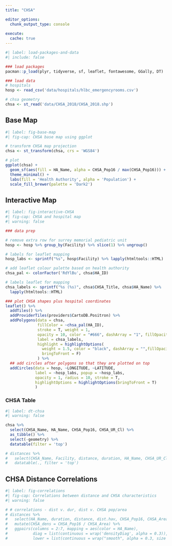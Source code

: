 ```yaml
---
title: "CHSA"

editor_options: 
  chunk_output_type: console
  
execute: 
  cache: true
---
```


```r
#| label: load-packages-and-data
#| include: false

### load packages
pacman::p_load(plyr, tidyverse, sf, leaflet, fontawesome, GGally, DT)

### load data
# hospitals
hosp <- read_csv('data/hospitals/hlbc_emergencyrooms.csv')

# chsa geometry
chsa <- st_read('data/CHSA_2018/CHSA_2018.shp')

```

## Base Map

```r
#| label: fig-base-map
#| fig-cap: CHSA base map using ggplot

# transform CHSA map projection
chsa <- st_transform(chsa, crs = 'WGS84')

# plot
ggplot(chsa) +
  geom_sf(aes(fill = HA_Name, alpha = CHSA_Pop16 / max(CHSA_Pop16))) +
  theme_minimal() +
  labs(fill = 'Health Authority', alpha = 'Population') +
  scale_fill_brewer(palette = 'Dark2')

```

## Interactive Map

```r
#| label: fig-interactive-CHSA
#| fig-cap: CHSA and hospital map
#| warning: false

### data prep

# remove extra row for surrey memorial pediatric unit
hosp <- hosp %>% group_by(Facility) %>% slice(1) %>% ungroup()

# labels for leaflet mapping
hosp_labs <- sprintf("%s", hosp$Facility) %>% lapply(htmltools::HTML)

# add leaflet colour palette based on health authority
chsa_pal <- colorFactor('RdYlBu', chsa$HA_ID)

# labels leaflet for mapping
chsa_labels <- sprintf("%s (%s)", chsa$CHSA_Title, chsa$HA_Name) %>% 
  lapply(htmltools::HTML)

### plot CHSA shapes plus hospital coordinates
leaflet() %>%
  addTiles() %>% 
  addProviderTiles(providers$CartoDB.Positron) %>%
  addPolygons(data = chsa,
              fillColor = ~chsa_pal(HA_ID),
              stroke = T, weight = 1,
              opacity = 10, color = "#666", dashArray = "1", fillOpacity = 0.1,
              label = chsa_labels,
              highlight = highlightOptions(
                weight = 1.5, color = "black", dashArray = "",fillOpacity = 0.3,
                bringToFront = F)
              ) %>%
  ## add circles after polygons so that they are plotted on top
  addCircles(data = hosp, ~LONGITUDE, ~LATITUDE,
             label = ~hosp_labs, popup = ~hosp_labs,
             opacity = 1, radius = 10, stroke = T,
             highlightOptions = highlightOptions(bringToFront = T)
             )

```

### CHSA Table

```r
#| label: dt-chsa
#| warning: false

chsa %>% 
  select(CHSA_Name, HA_Name, CHSA_Pop16, CHSA_UR_Cl) %>% 
  as_tibble() %>% 
  select(-geometry) %>% 
  datatable(filter = 'top')

# distances %>% 
#   select(CHSA_Name, Facility, distance, duration, HA_Name, CHSA_UR_Cl) %>% 
#   datatable(., filter = 'top')

```

## CHSA Distance Correlations

```r
#| label: fig-correlations
#| fig-cap: Correlations between distance and CHSA characteristics
#| warning: false

# # correlations - dist v. dur, dist v. CHSA pop/area
# distances %>% 
#   select(HA_Name, duration, distance, dist.hav, CHSA_Pop16, CHSA_Area) %>% 
#   mutate(CHSA_dens = CHSA_Pop16 / CHSA_Area) %>% 
#   ggpairs(columns = 2:7, mapping = aes(color = HA_Name),
#           diag = list(continuous = wrap('densityDiag', alpha = 0.3)),
#           lower = list(continuous = wrap("smooth", alpha = 0.3, size = 0.1, se = F)))

```

